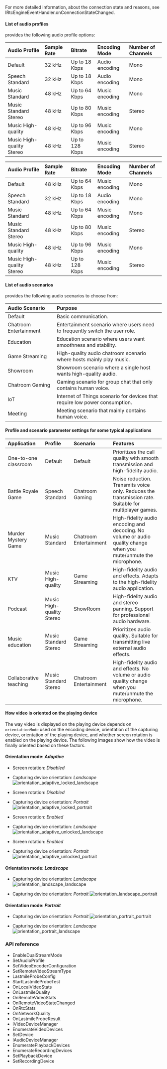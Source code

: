 <PlatformWrapper platform="unity">

For more detailed information, about the connection state and reasons, see <Link to="{{Global.API_REF_UNITY_ROOT}}/class_irtcengineeventhandler.html#callback_irtcengineeventhandler_onconnectionstatechanged">IRtcEngineEventHandler.onConnectionStateChanged</Link>.

#### List of audio profiles

<Vg k="VSDK" /> provides the following audio profile options:

<ProductWrapper product="video-calling">

|Audio Profile |Sample Rate |Bitrate |Encoding Mode |Number of Channels|
|:---|:---|:---|:---|:---|
|Default |32 kHz|Up to 18 Kbps |Audio encoding |Mono|
|Speech Standard |32 kHz|Up to 18 Kbps |Audio encoding |Mono|
|Music Standard|48 kHz|Up to 64 Kbps |Music encoding |Mono|
|Music Standard Stereo |48 kHz|Up to 80 Kbps |Music encoding |Stereo|
|Music High-quality |48 kHz|Up to 96 Kbps |Music encoding|Mono|
|Music High-quality Stereo |48 kHz|Up to 128 Kbps |Music encoding |Stereo|

</ProductWrapper>

<ProductWrapper product="interactive-live-streaming">

|Audio Profile |Sample Rate |Bitrate |Encoding Mode |Number of Channels|
|:---|:---|:---|:---|:---|
|Default |48 kHz|Up to 64 Kbps |Music encoding |Mono|
|Speech Standard |32 kHz|Up to 18 Kbps |Audio encoding |Mono|
|Music Standard|48 kHz|Up to 64 Kbps |Music encoding |Mono|
|Music Standard Stereo |48 kHz|Up to 80 Kbps |Music encoding |Stereo|
|Music High-quality |48 kHz|Up to 96 Kbps |Music encoding|Mono|
|Music High-quality Stereo |48 kHz|Up to 128 Kbps |Music encoding |Stereo|

</ProductWrapper>

#### List of audio scenarios

<Vg k="VSDK" /> provides the following audio scenarios to choose from:

|Audio Scenario |Purpose|
|:---|:---|
|Default | Basic communication.|
|Chatroom Entertainment |Entertainment scenario where users need to frequently switch the user role.|
|Education |Education scenario where users want smoothness and stability.|
|Game Streaming |High-quality audio chatroom scenario where hosts mainly play music.|
|Showroom |Showroom scenario where a single host wants high-quality audio.|
|Chatroom Gaming |Gaming scenario for group chat that only contains human voice.|
|IoT |Internet of Things scenario for devices that require low power consumption.|
|Meeting |Meeting scenario that mainly contains human voice.|

#### Profile and scenario parameter settings for some typical applications

|Application |Profile |Scenario |Features|
|:---|:---|:---|:---|
|One-to-one classroom |Default |Default | Prioritizes the call quality with smooth transmission and high-fidelity audio.|
|Battle Royale Game	|Speech Standard |Chatroom Gaming |Noise reduction. Transmits voice only. Reduces the transmission rate. Suitable for multiplayer games.|
|Murder Mystery Game |Music Standard |Chatroom Entertainment |High-fidelity audio encoding and decoding. No volume or audio quality change when you mute/unmute the microphone.|
|KTV |Music High-quality |Game Streaming |High-fidelity audio and effects. Adapts to the high-fidelity audio application.|
|Podcast |Music High-quality Stereo |ShowRoom |High-fidelity audio and stereo panning. Support for professional audio hardware.|
|Music education |Music Standard Stereo |Game Streaming |Prioritizes audio quality. Suitable for transmitting live external audio effects.|
|Collaborative teaching	|Music Standard Stereo |Chatroom Entertainment |High-fidelity audio and effects. No volume or audio quality change when you mute/unmute the microphone.|

#### How video is oriented on the playing device

The way video is displayed on the playing device depends on `orientationMode` used on the encoding device, orientation of the capturing device, orientation of the playing device, and whether screen rotation is enabled on the playing device. The following images show how the video is finally oriented based on these factors.

#### Orientation mode: _Adaptive_

* Screen rotation: _Disabled_
* Capturing device orientation: _Landscape_
    ![orientation_adaptive_locked_landscape](/images/video-sdk/orientation_adaptive_locked_landscape.png) 

* Screen rotation: _Disabled_
* Capturing device orientation: _Portrait_
    ![orientation_adaptive_locked_portrait](/images/video-sdk/orientation_adaptive_locked_portrait.png) 

* Screen rotation: _Enabled_
* Capturing device orientation: _Landscape_
    ![orientation_adaptive_unlocked_landscape](/images/video-sdk/orientation_adaptive_unlocked_landscape.png) 

* Screen rotation: _Enabled_
* Capturing device orientation: _Portrait_
    ![orientation_adaptive_unlocked_portrait](/images/video-sdk/orientation_adaptive_unlocked_portrait.png) 

#### Orientation mode: _Landscape_

* Capturing device orientation: _Landscape_
    ![orientation_landscape_landscape](/images/video-sdk/orientation_landscape_landscape.png) 

* Capturing device orientation: _Portrait_
    ![orientation_landscape_portrait](/images/video-sdk/orientation_landscape_portrait.png) 

#### Orientation mode: _Portrait_

* Capturing device orientation: _Portrait_
    ![orientation_portrait_portrait](/images/video-sdk/orientation_portrait_portrait.png) 

* Capturing device orientation: _Landscape_
    ![orientation_portrait_landscape](/images/video-sdk/orientation_portrait_landscape.png) 


### API reference

- <Link to="{{global.API_REF_UNITY_ROOT}}/class_irtcengine.html#api_irtcengine_enabledualstreammode">EnableDualStreamMode</Link>

- <Link to="{{global.API_REF_UNITY_ROOT}}/class_irtcengine.html#api_irtcengine_setaudioprofile">SetAudioProfile</Link>

- <Link to="{{global.API_REF_UNITY_ROOT}}/class_irtcengine.html#api_irtcengine_setvideoencoderconfiguration">SetVideoEncoderConfiguration</Link>

- <Link to="{{global.API_REF_UNITY_ROOT}}/class_irtcengine.html#api_irtcengine_setremotevideostreamtype">SetRemoteVideoStreamType</Link>

- <Link to="{{global.API_REF_UNITY_ROOT}}/rtc_api_data_type.html#class_lastmileprobeconfig">LastmileProbeConfig</Link>

- <Link to="{{global.API_REF_UNITY_ROOT}}/class_irtcengine.html#api_irtcengine_startlastmileprobetest">StartLastmileProbeTest</Link>

- <Link to="{{global.API_REF_UNITY_ROOT}}/class_irtcengineeventhandler.html#ariaid-title44">OnLocalVideoStats</Link>

- <Link to="{{global.API_REF_UNITY_ROOT}}/class_irtcengineeventhandler.html#callback_irtcengineeventhandler_onlastmilequality">OnLastmileQuality</Link>

- <Link to="{{global.API_REF_UNITY_ROOT}}/class_irtcengineeventhandler.html#callback_irtcengineeventhandler_onremotevideostats">OnRemoteVideoStats</Link>

- <Link to="{{global.API_REF_UNITY_ROOT}}/class_irtcengineeventhandler.html#callback_irtcengineeventhandler_onremotevideostatechanged">OnRemoteVideoStateChanged</Link>

- <Link to="{{global.API_REF_UNITY_ROOT}}/class_irtcengineeventhandler.html#callback_irtcengineeventhandler_onrtcstats">OnRtcStats</Link>

- <Link to="{{global.API_REF_UNITY_ROOT}}/class_irtcengineeventhandler.html#callback_irtcengineeventhandler_onnetworkquality">OnNetworkQuality</Link>

- <Link to="{{global.API_REF_UNITY_ROOT}}/class_irtcengineeventhandler.html#callback_irtcengineeventhandler_onlastmileproberesult">OnLastmileProbeResult</Link>

- <Link to="{{global.API_REF_UNITY_ROOT}}/class_ivideodevicemanager.html#class_ivideodevicemanager">IVideoDeviceManager</Link>

- <Link to="{{global.API_REF_UNITY_ROOT}}/class_ivideodevicemanager.html#api_ivideodevicemanager_enumeratevideodevices">EnumerateVideoDevices</Link>

- <Link to="{{global.API_REF_UNITY_ROOT}}/class_ivideodevicemanager.html#api_ivideodevicemanager_setdevice">SetDevice</Link>

- <Link to="{{global.API_REF_UNITY_ROOT}}/class_iaudiodevicemanager.html#class_iaudiodevicemanager">IAudioDeviceManager</Link>

- <Link to="{{global.API_REF_UNITY_ROOT}}/class_iaudiodevicemanager.html#api_iaudiodevicemanager_enumerateplaybackdevices">EnumeratePlaybackDevices</Link>

- <Link to="{{global.API_REF_UNITY_ROOT}}/class_iaudiodevicemanager.html#api_iaudiodevicemanager_enumeraterecordingdevices">EnumerateRecordingDevices</Link>

- <Link to="{{global.API_REF_UNITY_ROOT}}/class_iaudiodevicemanager.html#api_iaudiodevicemanager_setplaybackdevice">SetPlaybackDevice</Link>

- <Link to="{{global.API_REF_UNITY_ROOT}}/class_iaudiodevicemanager.html#api_iaudiodevicemanager_setrecordingdevice">SetRecordingDevice</Link>



</PlatformWrapper>
